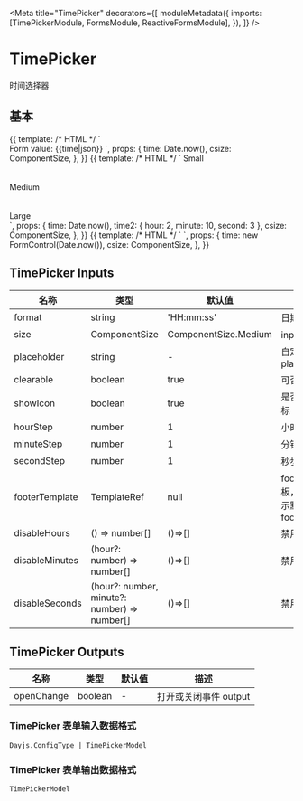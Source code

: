 

<Meta
  title="TimePicker"
  decorators={[
    moduleMetadata({
      imports: [TimePickerModule, FormsModule, ReactiveFormsModule],
    }),
  ]}
/>

# TimePicker

时间选择器

## 基本

<Canvas>
  <Story
    name="Basic"
    height="400px"
  >
    {{
      template: /* HTML */ `
        <aui-time-picker
          [(ngModel)]="time"
          [size]="csize.Small"
          placeholder="select time"
          required
        ></aui-time-picker>
        <br />
        Form value: {{time|json}}
      `,
      props: {
        time: Date.now(),
        csize: ComponentSize,
      },
    }}
  </Story>
</Canvas>

<Canvas>
  <Story
    name="Size"
    height="500px"
  >
    {{
      template: /* HTML */ `
        Small
        <br />
        <aui-time-picker
          [(ngModel)]="time"
          [size]="csize.Small"
          placeholder="select time"
          required
        ></aui-time-picker>
        <br />
        <br />
        Medium
        <br />
        <aui-time-picker
          [(ngModel)]="time2"
          [size]="csize.Medium"
          placeholder="select time"
        ></aui-time-picker>
        <br />
        <br />
        Large
        <br />
        <aui-time-picker
          [(ngModel)]="time2"
          [size]="csize.Large"
          placeholder="select time"
        ></aui-time-picker>
      `,
      props: {
        time: Date.now(),
        time2: { hour: 2, minute: 10, second: 3 },
        csize: ComponentSize,
      },
    }}
  </Story>
</Canvas>

<Canvas>
  <Story
    name="Disabled"
    height="120px"
  >
    {{
      template: /* HTML */ `
        <aui-time-picker
          [formControl]="time"
          [disabled]="true"
          [size]="csize.Small"
          placeholder="select time"
          required
        ></aui-time-picker>
      `,
      props: {
        time: new FormControl(Date.now()),
        csize: ComponentSize,
      },
    }}
  </Story>
</Canvas>

## TimePicker Inputs

| 名称           | 类型                                         | 默认值               | 描述                             |
| -------------- | -------------------------------------------- | -------------------- | -------------------------------- |
| format         | string                                       | 'HH:mm:ss'           | 日期格式                         |
| size           | ComponentSize                                | ComponentSize.Medium | input 大小                       |
| placeholder    | string                                       | -                    | 自定义 placeholder               |
| clearable      | boolean                                      | true                 | 可否清除                         |
| showIcon       | boolean                                      | true                 | 是否显示图标                     |
| hourStep       | number                                       | 1                    | 小时步长                         |
| minuteStep     | number                                       | 1                    | 分钟步长                         |
| secondStep     | number                                       | 1                    | 秒步长                           |
| footerTemplate | TemplateRef                                  | null                 | footer 模板，不传显示默认 footer |
| disableHours   | () => number[]                               | ()=>[]               | 禁用的小时                       |
| disableMinutes | (hour?: number) => number[]                  | ()=>[]               | 禁用的分钟                       |
| disableSeconds | (hour?: number, minute?: number) => number[] | ()=>[]               | 禁用的秒钟                       |

## TimePicker Outputs

| 名称       | 类型    | 默认值 | 描述                  |
| ---------- | ------- | ------ | --------------------- |
| openChange | boolean | -      | 打开或关闭事件 output |

### TimePicker 表单输入数据格式

`Dayjs.ConfigType | TimePickerModel`

### TimePicker 表单输出数据格式

`TimePickerModel`
